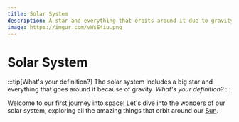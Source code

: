 ```yaml
---
title: Solar System
description: A star and everything that orbits around it due to gravity.
image: https://imgur.com/vWsE4iu.png
---
```



# Solar System

:::tip[What's your definition?]
The solar system includes a big star and everything that goes around it because of gravity. 
*What's your definition?*
:::


Welcome to our first journey into space! Let's dive into the wonders of our solar system, exploring all the amazing things that orbit around our [Sun](./solar-system/sun).

<DocCardList />